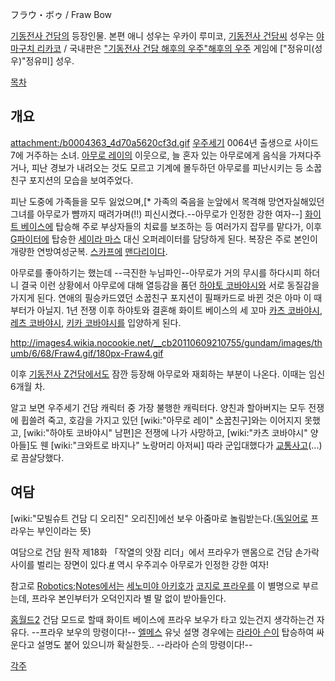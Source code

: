 フラウ・ボゥ / Fraw Bow

[[기동전사 건담]]의 등장인물. 본편 애니 성우는 우카이 루미코, [[기동전사 건담씨]] 성우는 [[야마구치 리카코]] / 국내판은 [["기동전사 건담 해후의 우주"해후의 우주]] 게임에 ["정유미(성우)"정유미] 성우.

[[목차]]

== 개요 ==
attachment:/b0004363_4d70a5620cf3d.gif
[[우주세기]] 0064년 출생으로 사이드 7에 거주하는 소녀. [[아무로 레이]]의 이웃으로, 늘 혼자 있는 아무로에게 음식을 가져다주거나, 피난 경보가 내려오는 것도 모르고 기계에 몰두하던 아무로를 피난시키는 등 소꿉친구 포지션의 모습을 보여주었다.

피난 도중에 가족들을 모두 잃었으며,[* 가족의 죽음을 눈앞에서 목격해 망연자실해있던 그녀를 아무로가 뺨까지 때려가며(!!) 피신시켰다.--아무로가 인정한 강한 여자--] [[화이트 베이스]]에 탑승해 주로 부상자들의 치료를 보조하는 등 여러가지 잡무를 맡다가, 이후 [[G파이터]]에 탑승한 [[세이라 마스]] 대신 오퍼레이터를 담당하게 된다. 복장은 주로 본인이 개량한 연방여성군복. [[스카프]]에 [[맨다리]]이다.

아무로를 좋아하기는 했는데 --극진한 누님파인--아무로가 거의 무시를 하다시피 하더니 결국 이런 상황에서 아무로에 대해 열등감을 품던 [[하야토 코바야시]]와 서로 동질감을 가지게 된다. 연애의 필승카드였던 소꿉친구 포지션이 필패카드로 바뀐 것은 아마 이 때부터가 아닐지. 1년 전쟁 이후 하야토와 결혼해 화이트 베이스의 세 꼬마 [[카츠 코바야시]], [[레츠 코바야시]], [[키카 코바야시]]를 입양하게 된다.

http://images4.wikia.nocookie.net/__cb20110609210755/gundam/images/thumb/6/68/Fraw4.gif/180px-Fraw4.gif

이후 [[기동전사 Z건담]]에서도 잠깐 등장해 아무로와 재회하는 부분이 나온다. 이때는 임신 6개월 차.

알고 보면 우주세기 건담 캐릭터 중 가장 불행한 캐릭터다. 양친과 할아버지는 모두 전쟁에 휩쓸려 죽고, 호감을 가지고 있던 [wiki:"아무로 레이" 소꿉친구]와는 이어지지 못했고, [wiki:"하야토 코바야시" 남편]은 전쟁에 나가 사망하고, [wiki:"카츠 코바야시" 양아들]도 웬 [wiki:"크와트로 바지나" 노랑머리 아저씨] 따라 군입대했다가 [[교통사고]](...)로 끔살당했다.
== 여담 ==
[wiki:"모빌슈트 건담 디 오리진" 오리진]에선 보우 아줌마로 놀림받는다.([[독일어]]로 프라우는 부인이라는 뜻)

여담으로 건담 원작 제18화 「작열의 앗잠 리더」에서 프라우가 맨몸으로 건담 손가락 사이를 벌리는 장면이 있다.[http://bbs2.ruliweb.daum.net/gaia/do/ruliweb/family/230/read?articleId=12680718&objCate1=&bbsId=G005&searchKey=subjectNcontent&itemGroupId=&itemId=75&sortKey=depth&searchValue=%ED%94%84%EB%9D%BC%EC%9A%B0&platformId=&pageIndex=1 #] 역시 우주괴수 아무로가 인정한 강한 여자!

참고로 [[Robotics;Notes]]에서는 [[세노미야 아키호]]가 [[코지로 프라우]]를 이 별명으로 부르는데, 프라우 본인부터가 오덕인지라 별 말 없이 받아들인다.

[[홈월드2]] 건담 모드로 할때 화이트 베이스에 프라우 보우가 타고 있는건지 생각하는건 자유다. --프라우 보우의 망령이다!--
[[엘메스]] 유닛 설명 경우에는 [[라라아 슨]]이 탑승하여 싸운다고 설명도 붙어 있으니까 확실한듯.. --라라아 슨의 망령이다!--


[[각주]]
